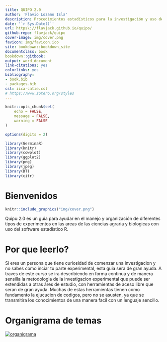 ---
title: QUIPO 2.0
author: 'Flavio Lozano Isla'
description: Procedimientos estadísticos para la investigación y uso del software estadístico R
date: '`r Sys.Date()`'
url: https\://flavjack.github.io/quipo/
github-repo: flavjack/quipo
cover-image: img/cover.png
favicon: img/favicon.ico
site: bookdown::bookdown_site
documentclass: book
bookdown::gitbook:
output: word_document
link-citations: yes
colorlinks: yes
bibliography:
- book.bib
- packages.bib
csl: iica-catie.csl
# https://www.zotero.org/styles
---


```{r setup, include=FALSE}

knitr::opts_chunk$set(
	echo = FALSE,
	message = FALSE,
	warning = FALSE
)

options(digits = 2)

library(GerminaR)
library(knitr)
library(cowplot)
library(ggplot2)
library(png)
library(jpeg)
library(DT)
library(citr)

```



# Bienvenidos {-}


```{r cover, fig.align='center', out.width='50%'}
knitr::include_graphics("img/cover.png")
```

Quipu 2.0 es un guia para ayudar en el manejo y organización de diferentes tipos de experimentos en las areas de las ciencias agraria y biologicas con uso del software estadístico R.


# Por que leerlo? {-}

Si eres un persona que tiene curiosidad de comenzar una investigacion y no sabes como inciar tu parte experimental, esta guia sera de gran ayuda. A traves de este curso se ira describiendo en forma continua y de manera sensilla la metodologia de la investigacion experimental que puede ser extendidas a otras áres de estudio, con herramientas de aceso libre que seran de gran ayuda. Muchas de estas herramientas tienen como fundamento la ejucucion de codigos, pero no se asusten, ya que se transmitira los conocimientos de una manera facil con un lenguaje sencillo.


# Organigrama de temas {-}

[![organigrama](img/temas.png)](https://docs.google.com/spreadsheets/d/1_IZDac1jyBHidA7nvYZ_0NDnnW4foQQTYEmbLt7Zmvs/edit#gid=1705262123)

